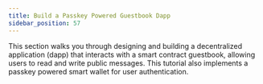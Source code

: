 ```yaml
---
title: Build a Passkey Powered Guestbook Dapp
sidebar_position: 57
---
```



This section walks you through designing and building a decentralized application (dapp) that interacts with a smart contract guestbook, allowing users to read and write public messages. This tutorial also implements a passkey powered smart wallet for user authentication.

<DocCardList />
